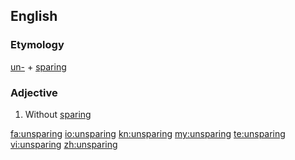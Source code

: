 ==English==

===Etymology===
[[un-]] + [[sparing]]

===Adjective===
{{en-adj}}

#Without [[sparing]]

[[fa:unsparing]]
[[io:unsparing]]
[[kn:unsparing]]
[[my:unsparing]]
[[te:unsparing]]
[[vi:unsparing]]
[[zh:unsparing]]